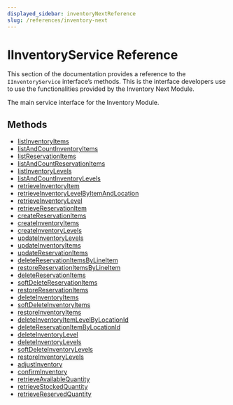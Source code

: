 ```yaml
---
displayed_sidebar: inventoryNextReference
slug: /references/inventory-next
---
```



# IInventoryService Reference

This section of the documentation provides a reference to the `IInventoryService` interface’s methods. This is the interface developers use to use the functionalities provided by the Inventory Next Module.

The main service interface for the Inventory Module.

## Methods

- [listInventoryItems](../../IInventoryService/methods/inventory_next.IInventoryService.listInventoryItems/page.mdx)
- [listAndCountInventoryItems](../../IInventoryService/methods/inventory_next.IInventoryService.listAndCountInventoryItems/page.mdx)
- [listReservationItems](../../IInventoryService/methods/inventory_next.IInventoryService.listReservationItems/page.mdx)
- [listAndCountReservationItems](../../IInventoryService/methods/inventory_next.IInventoryService.listAndCountReservationItems/page.mdx)
- [listInventoryLevels](../../IInventoryService/methods/inventory_next.IInventoryService.listInventoryLevels/page.mdx)
- [listAndCountInventoryLevels](../../IInventoryService/methods/inventory_next.IInventoryService.listAndCountInventoryLevels/page.mdx)
- [retrieveInventoryItem](../../IInventoryService/methods/inventory_next.IInventoryService.retrieveInventoryItem/page.mdx)
- [retrieveInventoryLevelByItemAndLocation](../../IInventoryService/methods/inventory_next.IInventoryService.retrieveInventoryLevelByItemAndLocation/page.mdx)
- [retrieveInventoryLevel](../../IInventoryService/methods/inventory_next.IInventoryService.retrieveInventoryLevel/page.mdx)
- [retrieveReservationItem](../../IInventoryService/methods/inventory_next.IInventoryService.retrieveReservationItem/page.mdx)
- [createReservationItems](../../IInventoryService/methods/inventory_next.IInventoryService.createReservationItems/page.mdx)
- [createInventoryItems](../../IInventoryService/methods/inventory_next.IInventoryService.createInventoryItems/page.mdx)
- [createInventoryLevels](../../IInventoryService/methods/inventory_next.IInventoryService.createInventoryLevels/page.mdx)
- [updateInventoryLevels](../../IInventoryService/methods/inventory_next.IInventoryService.updateInventoryLevels/page.mdx)
- [updateInventoryItems](../../IInventoryService/methods/inventory_next.IInventoryService.updateInventoryItems/page.mdx)
- [updateReservationItems](../../IInventoryService/methods/inventory_next.IInventoryService.updateReservationItems/page.mdx)
- [deleteReservationItemsByLineItem](../../IInventoryService/methods/inventory_next.IInventoryService.deleteReservationItemsByLineItem/page.mdx)
- [restoreReservationItemsByLineItem](../../IInventoryService/methods/inventory_next.IInventoryService.restoreReservationItemsByLineItem/page.mdx)
- [deleteReservationItems](../../IInventoryService/methods/inventory_next.IInventoryService.deleteReservationItems/page.mdx)
- [softDeleteReservationItems](../../IInventoryService/methods/inventory_next.IInventoryService.softDeleteReservationItems/page.mdx)
- [restoreReservationItems](../../IInventoryService/methods/inventory_next.IInventoryService.restoreReservationItems/page.mdx)
- [deleteInventoryItems](../../IInventoryService/methods/inventory_next.IInventoryService.deleteInventoryItems/page.mdx)
- [softDeleteInventoryItems](../../IInventoryService/methods/inventory_next.IInventoryService.softDeleteInventoryItems/page.mdx)
- [restoreInventoryItems](../../IInventoryService/methods/inventory_next.IInventoryService.restoreInventoryItems/page.mdx)
- [deleteInventoryItemLevelByLocationId](../../IInventoryService/methods/inventory_next.IInventoryService.deleteInventoryItemLevelByLocationId/page.mdx)
- [deleteReservationItemByLocationId](../../IInventoryService/methods/inventory_next.IInventoryService.deleteReservationItemByLocationId/page.mdx)
- [deleteInventoryLevel](../../IInventoryService/methods/inventory_next.IInventoryService.deleteInventoryLevel/page.mdx)
- [deleteInventoryLevels](../../IInventoryService/methods/inventory_next.IInventoryService.deleteInventoryLevels/page.mdx)
- [softDeleteInventoryLevels](../../IInventoryService/methods/inventory_next.IInventoryService.softDeleteInventoryLevels/page.mdx)
- [restoreInventoryLevels](../../IInventoryService/methods/inventory_next.IInventoryService.restoreInventoryLevels/page.mdx)
- [adjustInventory](../../IInventoryService/methods/inventory_next.IInventoryService.adjustInventory/page.mdx)
- [confirmInventory](../../IInventoryService/methods/inventory_next.IInventoryService.confirmInventory/page.mdx)
- [retrieveAvailableQuantity](../../IInventoryService/methods/inventory_next.IInventoryService.retrieveAvailableQuantity/page.mdx)
- [retrieveStockedQuantity](../../IInventoryService/methods/inventory_next.IInventoryService.retrieveStockedQuantity/page.mdx)
- [retrieveReservedQuantity](../../IInventoryService/methods/inventory_next.IInventoryService.retrieveReservedQuantity/page.mdx)
